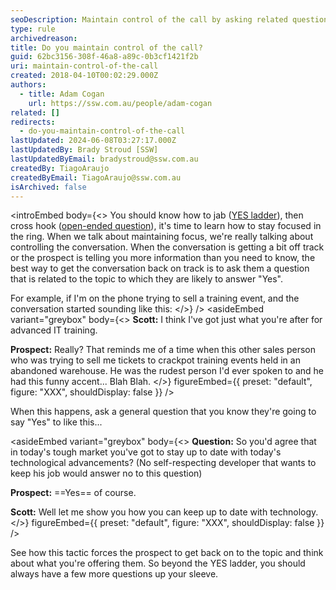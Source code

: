 ```yaml
---
seoDescription: Maintain control of the call by asking related questions that encourage a "Yes" response and keep the conversation on track.
type: rule
archivedreason:
title: Do you maintain control of the call?
guid: 62bc3156-308f-46a8-a89c-0b3cf1421f2b
uri: maintain-control-of-the-call
created: 2018-04-10T00:02:29.000Z
authors:
  - title: Adam Cogan
    url: https://ssw.com.au/people/adam-cogan
related: []
redirects:
  - do-you-maintain-control-of-the-call
lastUpdated: 2024-06-08T03:27:17.000Z
lastUpdatedBy: Brady Stroud [SSW]
lastUpdatedByEmail: bradystroud@ssw.com.au
createdBy: TiagoAraujo
createdByEmail: TiagoAraujo@ssw.com.au
isArchived: false
---
```


<introEmbed
  body={<>
You should know how to jab ([YES ladder](/build-a-yes-ladder-to-your-outbound-script)), then cross hook ([open-ended question](/ask-open-ended-questions)), it's time to learn how to stay focused in the ring. When we talk about maintaining focus, we're really talking about controlling the conversation. When the conversation is getting a bit off track or the prospect is telling you more information than you need to know, the best way to get the conversation back on track is to ask them a question that is related to the topic to which they are likely to answer "Yes".

For example, if I'm on the phone trying to sell a training event, and the conversation started sounding like this:
  </>}
/>
<asideEmbed
  variant="greybox"
  body={<>
    **Scott:** I think I've got just what you're after for advanced IT training.

**Prospect:** Really? That reminds me of a time when this other sales person who was trying to sell me tickets to crackpot training events held in an abandoned warehouse. He was the rudest person I'd ever spoken to and he had this funny accent... Blah Blah.
  </>}
  figureEmbed={{
    preset: "default",
    figure: "XXX",
    shouldDisplay: false
  }}
/>

When this happens, ask a general question that you know they're going to say "Yes" to like this...

<asideEmbed
  variant="greybox"
  body={<>
    **Question:** So you'd agree that in today's tough market you've got to stay up to date with today's technological advancements? (No self-respecting developer that wants to keep his job would answer no to this question)

**Prospect:** ==Yes== of course.

**Scott:** Well let me show you how you can keep up to date with technology.
  </>}
  figureEmbed={{
    preset: "default",
    figure: "XXX",
    shouldDisplay: false
  }}
/>

See how this tactic forces the prospect to get back on to the topic and think about what you're offering them. So beyond the YES ladder, you should always have a few more questions up your sleeve.
